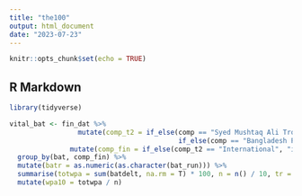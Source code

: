 ```yaml
---
title: "the100"
output: html_document
date: "2023-07-23"
---
```


```r
knitr::opts_chunk$set(echo = TRUE)
```

## R Markdown


```r


library(tidyverse)


```


```r




vital_bat <- fin_dat %>%
                 mutate(comp_t2 = if_else(comp == "Syed Mushtaq Ali Trophy", "Domestic",
                                          if_else(comp == "Bangladesh Premier League", "Domestic", comp_t))) %>%
               mutate(comp_fin = if_else(comp_t2 == "International", "international", )) %>%
  group_by(bat, comp_fin) %>%
  mutate(batr = as.numeric(as.character(bat_run))) %>%
  summarise(totwpa = sum(batdelt, na.rm = T) * 100, n = n() / 10, tr = sum(batr), ball = n()) %>%
  mutate(wpa10 = totwpa / n)





```